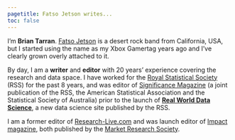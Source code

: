 ```yaml
---
pagetitle: Fatso Jetson writes...
toc: false
---
```


I'm **Brian Tarran**. [Fatso Jetson](https://fatsojetson.bandcamp.com/) is a desert rock band from California, USA, but I started using the name as my Xbox Gamertag years ago and I've clearly grown overly attached to it.

By day, I am a **writer** and **editor** with 20 years' experience covering the research and data space. I have worked for the [Royal Statistical Society](https://rss.org.uk/) (RSS) for the past 8 years, and was editor of [Significance Magazine](https://www.significancemagazine.com/) (a joint publication of the RSS, the American Statistical Association and the Statistical Society of Australia) prior to the launch of [**Real World Data Science**](https://realworlddatascience.net/), a new data science site published by the RSS. 

I am a former editor of [Research-Live.com](https://www.research-live.com/) and was launch editor of [Impact magazine](https://www.research-live.com/sections/impact), both published by the [Market Research Society](https://www.mrs.org.uk/).

